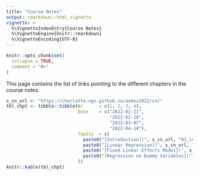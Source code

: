 ```yaml
---
title: "Course Notes"
output: rmarkdown::html_vignette
vignette: >
  %\VignetteIndexEntry{Course Notes}
  %\VignetteEngine{knitr::rmarkdown}
  %\VignetteEncoding{UTF-8}
---
```


```r
knitr::opts_chunk$set(
  collapse = TRUE,
  comment = "#>"
)
```


This page contains the list of links pointing to the different chapters in the course notes. 

```r
s_cn_url <- "https://charlotte-ngs.github.io/asmss2022/cn/"
tbl_chpt <- tibble::tibble(Nr      = c(1, 2, 3, 4),
                           Date    = c("2022-02-21",
                                       "2022-02-28",
                                       "2022-03-07",
                                       "2022-04-14"),
                           Topics  = c(
                             paste0("[Introduction](", s_cn_url, "01_intro.pdf)", collapse = ""),
                             paste0("[Linear Regression](", s_cn_url, "02_regr.pdf)", collapse = ""),
                             paste0("[Fixed Linear Effects Model](", s_cn_url, "03_flem.pdf)", collapse = ""),
                             paste0("[Regression on Dummy Variables](", s_cn_url, "03_regdvar.pdf)", collapse = "")
                           ))
knitr::kable(tbl_chpt)
```
